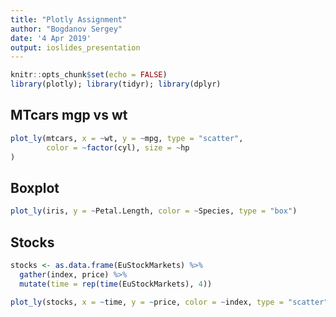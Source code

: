 ```yaml
---
title: "Plotly Assignment"
author: "Bogdanov Sergey"
date: '4 Apr 2019'
output: ioslides_presentation
---
```


```r
knitr::opts_chunk$set(echo = FALSE)
library(plotly); library(tidyr); library(dplyr)
```

## MTcars mgp vs wt
```r
plot_ly(mtcars, x = ~wt, y = ~mpg, type = "scatter", 
        color = ~factor(cyl), size = ~hp
)
```

## Boxplot
```r
plot_ly(iris, y = ~Petal.Length, color = ~Species, type = "box")
```

## Stocks
```r
stocks <- as.data.frame(EuStockMarkets) %>%
  gather(index, price) %>%
  mutate(time = rep(time(EuStockMarkets), 4))

plot_ly(stocks, x = ~time, y = ~price, color = ~index, type = "scatter", mode = "lines")
```